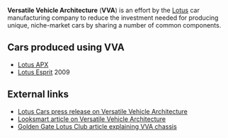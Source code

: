 '''Versatile Vehicle Architecture''' ('''VVA''') is an effort by the [[Lotus Cars|Lotus]] car manufacturing company to reduce the investment needed for producing unique, niche-market cars by sharing a number of common components.

== Cars produced using VVA ==
* [[Lotus APX]]
* [[Lotus Esprit]] 2009

== External links ==
* [http://www.grouplotus.com/mediactr/pr_download.php?pid=213 Lotus Cars press release on Versatile Vehicle Architecture]
* [http://www.findarticles.com/p/articles/mi_m0KJI/is_2_116/ai_n6206307 Looksmart article on Versatile Vehicle Architecture]
* [http://www.gglotus.org/ggrace/vva-chassis/vva-chassis.htm Golden Gate Lotus Club article explaining VVA chassis]
{{stub}}
